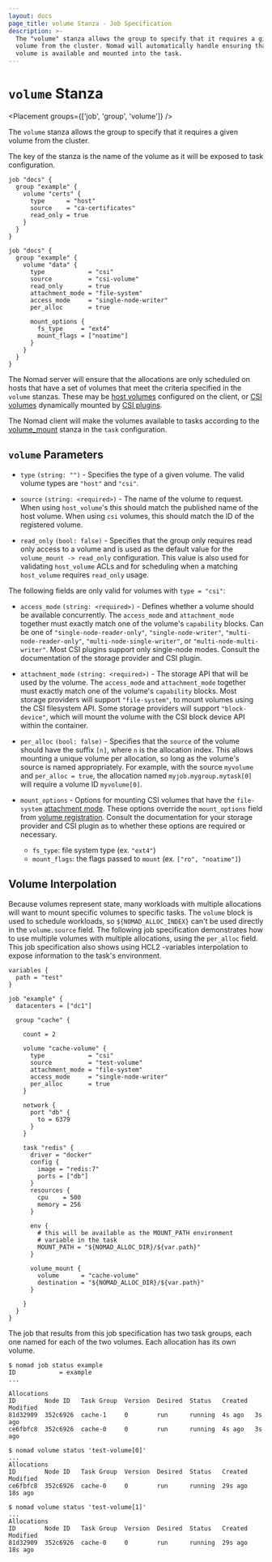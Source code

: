 ```yaml
---
layout: docs
page_title: volume Stanza - Job Specification
description: >-
  The "volume" stanza allows the group to specify that it requires a given
  volume from the cluster. Nomad will automatically handle ensuring that the
  volume is available and mounted into the task.
---
```


# `volume` Stanza

<Placement groups={['job', 'group', 'volume']} />

The `volume` stanza allows the group to specify that it requires a
given volume from the cluster.

The key of the stanza is the name of the volume as it will be exposed
to task configuration.

```hcl
job "docs" {
  group "example" {
    volume "certs" {
      type      = "host"
      source    = "ca-certificates"
      read_only = true
    }
  }
}
```

```hcl
job "docs" {
  group "example" {
    volume "data" {
      type            = "csi"
      source          = "csi-volume"
      read_only       = true
      attachment_mode = "file-system"
      access_mode     = "single-node-writer"
      per_alloc       = true

      mount_options {
        fs_type     = "ext4"
        mount_flags = ["noatime"]
      }
    }
  }
}
```


The Nomad server will ensure that the allocations are only scheduled
on hosts that have a set of volumes that meet the criteria specified
in the `volume` stanzas. These may be [host volumes][host_volume]
configured on the client, or [CSI volumes][csi_volume] dynamically
mounted by [CSI plugins][csi_plugin].

The Nomad client will make the volumes available to tasks according to
the [volume_mount][volume_mount] stanza in the `task` configuration.

## `volume` Parameters

- `type` `(string: "")` - Specifies the type of a given volume. The
  valid volume types are `"host"` and `"csi"`.

- `source` `(string: <required>)` - The name of the volume to
  request. When using `host_volume`'s this should match the published
  name of the host volume. When using `csi` volumes, this should match
  the ID of the registered volume.

- `read_only` `(bool: false)` - Specifies that the group only requires
  read only access to a volume and is used as the default value for
  the `volume_mount -> read_only` configuration. This value is also
  used for validating `host_volume` ACLs and for scheduling when a
  matching `host_volume` requires `read_only` usage.

The following fields are only valid for volumes with `type = "csi"`:

- `access_mode` `(string: <required>)` - Defines whether a volume should be
  available concurrently. The `access_mode` and `attachment_mode` together
  must exactly match one of the volume's `capability` blocks. Can be one of
  `"single-node-reader-only"`, `"single-node-writer"`,
  `"multi-node-reader-only"`, `"multi-node-single-writer"`, or
  `"multi-node-multi-writer"`. Most CSI plugins support only single-node
  modes. Consult the documentation of the storage provider and CSI plugin.

- `attachment_mode` `(string: <required>)` - The storage API that will be used
  by the volume. The `access_mode` and `attachment_mode` together must exactly
  match one of the volume's `capability` blocks. Most storage providers will
  support `"file-system"`, to mount volumes using the CSI filesystem API. Some
  storage providers will support `"block-device"`, which will mount the volume
  with the CSI block device API within the container.

- `per_alloc` `(bool: false)` - Specifies that the `source` of the volume
  should have the suffix `[n]`, where `n` is the allocation index. This allows
  mounting a unique volume per allocation, so long as the volume's source is
  named appropriately. For example, with the source `myvolume` and `per_alloc
  = true`, the allocation named `myjob.mygroup.mytask[0]` will require a
  volume ID `myvolume[0]`.

- `mount_options` - Options for mounting CSI volumes that have the
  `file-system` [attachment mode]. These options override the `mount_options`
  field from [volume registration]. Consult the documentation for your storage
  provider and CSI plugin as to whether these options are required or
  necessary.

  - `fs_type`: file system type (ex. `"ext4"`)
  - `mount_flags`: the flags passed to `mount` (ex. `["ro", "noatime"]`)

## Volume Interpolation

Because volumes represent state, many workloads with multiple allocations will
want to mount specific volumes to specific tasks. The `volume` block is used
to schedule workloads, so `${NOMAD_ALLOC_INDEX}` can't be used directly in the
`volume.source` field. The following job specification demonstrates how to use
multiple volumes with multiple allocations, using the `per_alloc` field. This
job specification also shows using HCL2 -variables interpolation to expose
information to the task's environment.

```hcl
variables {
  path = "test"
}

job "example" {
  datacenters = ["dc1"]

  group "cache" {

    count = 2

    volume "cache-volume" {
      type            = "csi"
      source          = "test-volume"
      attachment_mode = "file-system"
      access_mode     = "single-node-writer"
      per_alloc       = true
    }

    network {
      port "db" {
        to = 6379
      }
    }

    task "redis" {
      driver = "docker"
      config {
        image = "redis:7"
        ports = ["db"]
      }
      resources {
        cpu    = 500
        memory = 256
      }

      env {
        # this will be available as the MOUNT_PATH environment
        # variable in the task
        MOUNT_PATH = "${NOMAD_ALLOC_DIR}/${var.path}"
      }

      volume_mount {
        volume      = "cache-volume"
        destination = "${NOMAD_ALLOC_DIR}/${var.path}"
      }

    }
  }
}
```

The job that results from this job specification has two task groups, each one
named for each of the two volumes. Each allocation has its own volume.

```shell-session
$ nomad job status example
ID            = example
...

Allocations
ID        Node ID   Task Group  Version  Desired  Status   Created  Modified
81d32909  352c6926  cache-1     0        run      running  4s ago   3s ago
ce6fbfc8  352c6926  cache-0     0        run      running  4s ago   3s ago

$ nomad volume status 'test-volume[0]'
...
Allocations
ID        Node ID   Task Group  Version  Desired  Status   Created  Modified
ce6fbfc8  352c6926  cache-0     0        run      running  29s ago  18s ago

$ nomad volume status 'test-volume[1]'
...
Allocations
ID        Node ID   Task Group  Version  Desired  Status   Created  Modified
81d32909  352c6926  cache-0     0        run      running  29s ago  18s ago
```

[volume_mount]: /docs/job-specification/volume_mount 'Nomad volume_mount Job Specification'
[host_volume]: /docs/configuration/client#host_volume-stanza
[csi_volume]: /docs/commands/volume/register
[csi_plugin]: /docs/job-specification/csi_plugin
[csi_volume]: /docs/commands/volume/register
[attachment mode]: /docs/commands/volume/register#attachment_mode
[volume registration]: /docs/commands/volume/register#mount_options
